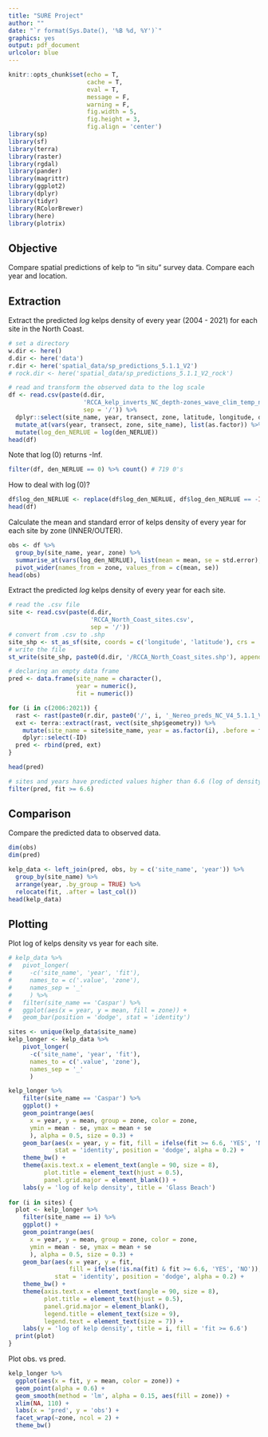 ```yaml
---
title: "SURE Project"
author: ""
date: "`r format(Sys.Date(), '%B %d, %Y')`"
graphics: yes
output: pdf_document
urlcolor: blue
---
```


```r
knitr::opts_chunk$set(echo = T,
                      cache = T,
                      eval = T,
                      message = F,
                      warning = F,
                      fig.width = 5,
                      fig.height = 3,
                      fig.align = 'center')
library(sp)
library(sf)
library(terra)
library(raster)
library(rgdal)
library(pander)
library(magrittr)
library(ggplot2)
library(dplyr)
library(tidyr)
library(RColorBrewer)
library(here)
library(plotrix)
```

## Objective 

Compare spatial predictions of kelp to "in situ" survey data. Compare each year and location.

## Extraction

Extract the predicted $log$ kelps density of every year (2004 - 2021) for each site in the North Coast.

```r
# set a directory
w.dir <- here()
d.dir <- here('data')
r.dir <- here('spatial_data/sp_predictions_5.1.1_V2')
# rock.dir <- here('spatial_data/sp_predictions_5.1.1_V2_rock')

# read and transform the observed data to the log scale
df <- read.csv(paste(d.dir, 
                     'RCCA_kelp_inverts_NC_depth-zones_wave_clim_temp_nit_subs_orbvel_npp.csv', 
                     sep = '/')) %>%
  dplyr::select(site_name, year, transect, zone, latitude, longitude, den_NERLUE) %>%
  mutate_at(vars(year, transect, zone, site_name), list(as.factor)) %>%
  mutate(log_den_NERLUE = log(den_NERLUE)) 
head(df) 
```

Note that $\log(0)$ returns -Inf.

```r
filter(df, den_NERLUE == 0) %>% count() # 719 0's
```

How to deal with $\log(0)$?

```r
df$log_den_NERLUE <- replace(df$log_den_NERLUE, df$log_den_NERLUE == -Inf, 0)
head(df)
```

Calculate the mean and standard error of kelps density of every year for each site by zone (INNER/OUTER).

```r
obs <- df %>% 
  group_by(site_name, year, zone) %>%
  summarise_at(vars(log_den_NERLUE), list(mean = mean, se = std.error), na.rm = TRUE) %>%
  pivot_wider(names_from = zone, values_from = c(mean, se))
head(obs)
```

Extract the predicted $log$ kelps density of every year for each site.

```r
# read the .csv file
site <- read.csv(paste(d.dir, 
                       'RCCA_North_Coast_sites.csv', 
                       sep = '/')) 
# convert from .csv to .shp
site_shp <- st_as_sf(site, coords = c('longitude', 'latitude'), crs = 'EPSG:4326')
# write the file
st_write(site_shp, paste0(d.dir, '/RCCA_North_Coast_sites.shp'), append = FALSE)

# declaring an empty data frame 
pred <- data.frame(site_name = character(),
                   year = numeric(),
                   fit = numeric())

for (i in c(2006:2021)) {
  rast <- rast(paste0(r.dir, paste0('/', i, '_Nereo_preds_NC_V4_5.1.1_V2.tif')))
  ext <- terra::extract(rast, vect(site_shp$geometry)) %>%
    mutate(site_name = site$site_name, year = as.factor(i), .before = fit) %>%
    dplyr::select(-ID) 
  pred <- rbind(pred, ext)
}

head(pred)

# sites and years have predicted values higher than 6.6 (log of density)
filter(pred, fit >= 6.6)
```

## Comparison

Compare the predicted data to observed data.

```r
dim(obs)
dim(pred)

kelp_data <- left_join(pred, obs, by = c('site_name', 'year')) %>%
  group_by(site_name) %>%
  arrange(year, .by_group = TRUE) %>%
  relocate(fit, .after = last_col())
head(kelp_data)
```

## Plotting

Plot log of kelps density vs year for each site.

```r
# kelp_data %>% 
#   pivot_longer(
#     -c('site_name', 'year', 'fit'), 
#     names_to = c('.value', 'zone'),
#     names_sep = '_'
#     ) %>%
#   filter(site_name == 'Caspar') %>%
#   ggplot(aes(x = year, y = mean, fill = zone)) + 
#   geom_bar(position = 'dodge', stat = 'identity')

sites <- unique(kelp_data$site_name) 
kelp_longer <- kelp_data %>% 
    pivot_longer(
      -c('site_name', 'year', 'fit'),
      names_to = c('.value', 'zone'),
      names_sep = '_'
      ) 

kelp_longer %>% 
    filter(site_name == 'Caspar') %>%
    ggplot() + 
    geom_pointrange(aes(
      x = year, y = mean, group = zone, color = zone, 
      ymin = mean - se, ymax = mean + se
      ), alpha = 0.5, size = 0.3) + 
    geom_bar(aes(x = year, y = fit, fill = ifelse(fit >= 6.6, 'YES', 'NO')), 
             stat = 'identity', position = 'dodge', alpha = 0.2) + 
    theme_bw() + 
    theme(axis.text.x = element_text(angle = 90, size = 8), 
          plot.title = element_text(hjust = 0.5),
          panel.grid.major = element_blank()) + 
    labs(y = 'log of kelp density', title = 'Glass Beach')
  
for (i in sites) {
  plot <- kelp_longer %>% 
    filter(site_name == i) %>%
    ggplot() + 
    geom_pointrange(aes(
      x = year, y = mean, group = zone, color = zone, 
      ymin = mean - se, ymax = mean + se
      ), alpha = 0.5, size = 0.3) + 
    geom_bar(aes(x = year, y = fit, 
                 fill = ifelse(!is.na(fit) & fit >= 6.6, 'YES', 'NO')), 
             stat = 'identity', position = 'dodge', alpha = 0.2) + 
    theme_bw() + 
    theme(axis.text.x = element_text(angle = 90, size = 8), 
          plot.title = element_text(hjust = 0.5),
          panel.grid.major = element_blank(),
          legend.title = element_text(size = 9),
          legend.text = element_text(size = 7)) + 
    labs(y = 'log of kelp density', title = i, fill = 'fit >= 6.6')
  print(plot)
}
```

Plot obs. vs pred.

```r
kelp_longer %>%
  ggplot(aes(x = fit, y = mean, color = zone)) +
  geom_point(alpha = 0.6) + 
  geom_smooth(method = 'lm', alpha = 0.15, aes(fill = zone)) + 
  xlim(NA, 110) + 
  labs(x = 'pred', y = 'obs') + 
  facet_wrap(~zone, ncol = 2) +
  theme_bw()
```